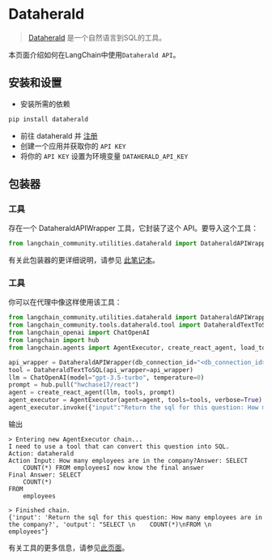 # Dataherald

>[Dataherald](https://www.dataherald.com) 是一个自然语言到SQL的工具。

本页面介绍如何在LangChain中使用`Dataherald API`。

## 安装和设置
- 安装所需的依赖
```bash
pip install dataherald
```
- 前往 dataherald 并 [注册](https://www.dataherald.com)
- 创建一个应用并获取你的 `API KEY`
- 将你的 `API KEY` 设置为环境变量 `DATAHERALD_API_KEY`


## 包装器

### 工具

存在一个 DataheraldAPIWrapper 工具，它封装了这个 API。要导入这个工具：

```python
from langchain_community.utilities.dataherald import DataheraldAPIWrapper
```

有关此包装器的更详细说明，请参见 [此笔记本](/docs/integrations/tools/dataherald)。

### 工具

你可以在代理中像这样使用该工具：
```python
from langchain_community.utilities.dataherald import DataheraldAPIWrapper
from langchain_community.tools.dataherald.tool import DataheraldTextToSQL
from langchain_openai import ChatOpenAI
from langchain import hub
from langchain.agents import AgentExecutor, create_react_agent, load_tools

api_wrapper = DataheraldAPIWrapper(db_connection_id="<db_connection_id>")
tool = DataheraldTextToSQL(api_wrapper=api_wrapper)
llm = ChatOpenAI(model="gpt-3.5-turbo", temperature=0)
prompt = hub.pull("hwchase17/react")
agent = create_react_agent(llm, tools, prompt)
agent_executor = AgentExecutor(agent=agent, tools=tools, verbose=True)
agent_executor.invoke({"input":"Return the sql for this question: How many employees are in the company?"})
```

输出
```shell
> Entering new AgentExecutor chain...
I need to use a tool that can convert this question into SQL.
Action: dataherald
Action Input: How many employees are in the company?Answer: SELECT
    COUNT(*) FROM employeesI now know the final answer
Final Answer: SELECT
    COUNT(*)
FROM
    employees

> Finished chain.
{'input': 'Return the sql for this question: How many employees are in the company?', 'output': "SELECT \n    COUNT(*)\nFROM \n    employees"}
```

有关工具的更多信息，请参见[此页面](/docs/how_to/tools_builtin)。
